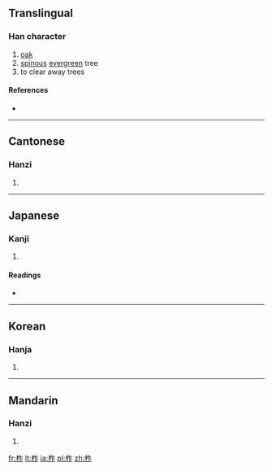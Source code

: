 ==Translingual==

===Han character===
{{Han char|rn=75|rad=木|as=05|sn=9|four=4891<sub>1</sub>|canj=木人尸 (DOS)}}

# [[oak]]
# [[spinous]] [[evergreen]] tree
# to clear away trees

====References====
* {{Han ref|kx=0519.190|dkj=14636|dj=0907.160|hdz=21184.080|uh=67DE|ud=26590|bh=AC67|bd=44135}}

----

==Cantonese==

===Hanzi===
{{yue-hanzi|jyut=|y=ja6, jaak3 jok6}}

# {{defn|Cantonese|sort=木05}}

----

==Japanese==

===Kanji===
{{ja-kanji|grade=|rs=木05}}

# {{defn|Japanese|sort=木05}}

====Readings====
* {{ja-readings|on=[[さく]] (saku)|kun=[[ははそ]] (hahaso)}}

----

==Korean==

===Hanja===
{{ko-hanja|hangeul=[[작]], [[책]]|eumhun=|rv=jak, chaek|mr=chak, ch'aek|y=cak, chayk}}

# {{defn|Korean|sort=木05}}

----

==Mandarin==

===Hanzi===
{{cmn-hanzi|pin=[[zuò]] ([[zuo4]])|wg=tso<sup>4</sup>}}

# {{defn|Mandarin|sort=木05}}

[[fr:柞]]
[[lt:柞]]
[[ja:柞]]
[[pl:柞]]
[[zh:柞]]